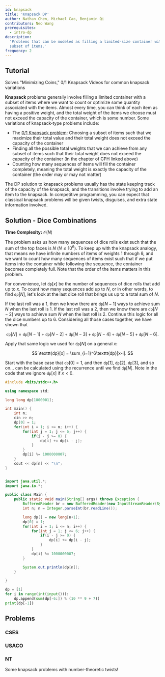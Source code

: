 ```yaml
---
id: knapsack
title: 'Knapsack DP'
author: Nathan Chen, Michael Cao, Benjamin Qi
contributors: Neo Wang
prerequisites:
  - intro-dp
description:
  'Problems that can be modeled as filling a limited-size container with a
  subset of items.'
frequency: 2
---
```


<FocusProblem problem="sam" />

## Tutorial

<Resources>
	<Resource source="CPH" title="7.1, 7.4 - Coin, Knapsack Problems" starred>
		Solves "Minimizing Coins," 0/1 Knapsack
	</Resource>
	<Resource
		source="Youtube"
		title="Errichto DP #2 - Coin change, double counting"
		url="https://www.youtube.com/watch?v=1mtvm2ubHCY"
	>
		Videos for common knapsack variations
	</Resource>
</Resources>

**Knapsack** problems generally involve filling a limited container with a
subset of items where we want to count or optimize some quantity associated with
the items. Almost every time, you can think of each item as having a positive
weight, and the total weight of the items we choose must not exceed the capacity
of the container, which is some number. Some variations of knapsack-type
problems include:

- The
  [0/1 Knapsack problem](https://www.geeksforgeeks.org/0-1-knapsack-problem-dp-10/):
  Choosing a subset of items such that we maximize their total value and their
  total weight does not exceed the capacity of the container
- Finding all the possible total weights that we can achieve from any subset of
  items such that their total weight does not exceed the capacity of the
  container (in the chapter of CPH linked above)
- Counting how many sequences of items will fill the container completely,
  meaning the total weight is exactly the capacity of the container (the order
  may or may not matter)

The DP solution to knapsack problems usually has the state keeping track of the
capacity of the knapsack, and the transitions involve trying to add an item to
the knapsack. In competitive programming, you can expect that classical knapsack
problems will be given twists, disguises, and extra state information involved.

## Solution - Dice Combinations

**Time Complexity:** $\mathcal{O}(N)$

The problem asks us how many sequences of dice rolls exist such that the sum of
the top faces is $N$ ($N \leq 10^6$). To keep up with the knapsack analogy, that
means we have infinite numbers of items of weights $1$ through $6$, and we want
to count how many sequences of items exist such that if we put items into the
container while following the sequence, the container becomes completely full.
Note that the order of the items matters in this problem.

For convenience, let $\texttt{dp}[x]$ be the number of sequences of dice rolls
that add up to $x$. To count how many sequences add up to $N$, or in other
words, to find $\texttt{dp}[N]$, let's look at the last dice roll that brings us
up to a total sum of $N$.

If the last roll was a $1$, then we know there are $\texttt{dp}[N-1]$ ways to
achieve sum $N$ when the last roll is $1$. If the last roll was a $2$, then we
know there are $\texttt{dp}[N-2]$ ways to achieve sum $N$ when the last roll is
$2$. Continue this logic for all the dice numbers up to $6$. Considering all
those cases together, we have shown that

$$
\texttt{dp}[N] = \texttt{dp}[N-1] + \texttt{dp}[N-2] + \texttt{dp}[N-3] + \texttt{dp}[N-4] + \texttt{dp}[N-5] + \texttt{dp}[N-6].
$$

Apply that same logic we used for $\texttt{dp}[N]$ on a general $x$:

$$
\texttt{dp}[x] = \sum_{i=1}^6\texttt{dp}[x-i].
$$

Start with the base case that $\texttt{dp}[0] = 1$, and then $\texttt{dp}[1]$,
$\texttt{dp}[2]$, $\texttt{dp}[3]$, and so on... can be calculated using the
recurrence until we find $\texttt{dp}[N]$. Note in the code that we ignore
$\texttt{dp}[x]$ if $x < 0$.

<LanguageSection>

<CPPSection>

```cpp
#include <bits/stdc++.h>

using namespace std;

long long dp[1000001];

int main() {
	int n;
	cin >> n;
	dp[0] = 1;
	for(int i = 1; i <= n; i++) {
		for(int j = 1; j <= 6; j++) {
			if(i - j >= 0) {
				dp[i] += dp[i - j];
			}
		}
		dp[i] %= 1000000007;
	}
	cout << dp[n] << "\n";
}
```

</CPPSection>

<JavaSection>

```java

import java.util.*;
import java.io.*;

public class Main {
	public static void main(String[] args) throws Exception {
		BufferedReader br = new BufferedReader(new InputStreamReader(System.in));
		int n; n = Integer.parseInt(br.readLine());

		long dp[] = new long[n+1];
		dp[0] = 1;
		for(int i = 1; i <= n; i++) {
			for(int j = 1; j <= 6; j++) {
				if(i - j >= 0) {
					dp[i] += dp[i - j];
				}
			}
			dp[i] %= 1000000007;
		}

		System.out.println(dp[n]);
	}

}

```

</JavaSection>

<PySection>

```py
dp = [1]
for i in range(int(input())):
	dp.append(sum(dp[-6:]) % (10 ** 9 + 7))
print(dp[-1])
```

</PySection>

</LanguageSection>

## Problems

### CSES

<Problems problems="knapsack" />

### USACO

<Problems problems="usaco" />

### NT

Some knapsack problems with number-theoretic twists!

<!-- Define the order of permutation $p$ as the number of times you need to apply $p$ to itself to get the identity permutation, or the permutation consisting of integers $1 \cdots N$ where $N$ is the length of permutation $p$.
 -->

<!-- We'll decompose the permutations into disjoint cycles. Then, observe that a cycle of length $l$ takes $l$ operations to match the identity permutation. That means that for $M$ cycles, the permutation requires $LCM(l_1, l_2, \cdots, l_M)$ operations for all the cycles to match the identity permutation.

For a more formal proof, see [this article](http://mathonline.wikidot.com/the-order-of-a-permutation).

</IncompleteSection> -->

<!--

#### Example - Exercise

<FocusProblem problem="permutations" />

Using the fact above, we can rephrase the problem as follows: find the sum of integers $K$ such that there exists an array of lengths $l$ such that

$$
\sum_{i = 1}^{sz(l)} l_i = N
$$

and

$$
LCM(l_1, l_2, \cdots l_{sz(l)}) = K
$$

-->

<Problems problems="nt" />
